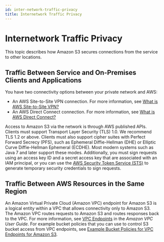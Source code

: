 ```yaml
---
id: inter-network-traffic-privacy
title: Internetwork Traffic Privacy
---
```

# Internetwork Traffic Privacy<a name="inter-network-traffic-privacy"></a>

This topic describes how Amazon S3 secures connections from the service to other locations\.

## Traffic Between Service and On\-Premises Clients and Applications<a name="inter-network-traffic-privacy-on-prem"></a>

You have two connectivity options between your private network and AWS: 
+ An AWS Site\-to\-Site VPN connection\. For more information, see [What is AWS Site\-to\-Site VPN?](https://docs.aws.amazon.com/vpn/latest/s2svpn/VPC_VPN.html)
+ An AWS Direct Connect connection\. For more information, see [What is AWS Direct Connect?](https://docs.aws.amazon.com/directconnect/latest/UserGuide/Welcome.html)

Access to Amazon S3 via the network is through AWS published APIs\. Clients must support Transport Layer Security \(TLS\) 1\.0\. We recommend TLS 1\.2 or above\. Clients must also support cipher suites with Perfect Forward Secrecy \(PFS\), such as Ephemeral Diffie\-Hellman \(DHE\) or Elliptic Curve Diffie\-Hellman Ephemeral \(ECDHE\)\. Most modern systems such as Java 7 and later support these modes\. Additionally, you must sign requests using an access key ID and a secret access key that are associated with an IAM principal, or you can use the [AWS Security Token Service \(STS\)](https://docs.aws.amazon.com/STS/latest/APIReference/Welcome.html) to generate temporary security credentials to sign requests\.

## Traffic Between AWS Resources in the Same Region<a name="inter-network-traffic-privacy-within-region"></a>

An Amazon Virtual Private Cloud \(Amazon VPC\) endpoint for Amazon S3 is a logical entity within a VPC that allows connectivity only to Amazon S3\. The Amazon VPC routes requests to Amazon S3 and routes responses back to the VPC\. For more information, see [VPC Endpoints](https://docs.aws.amazon.com/vpc/latest/userguide/vpc-endpoints.html) in the *Amazon VPC User Guide*\. For example bucket policies that you can use to control S3 bucket access from VPC endpoints, see [Example Bucket Policies for VPC Endpoints for Amazon S3](example-bucket-policies-vpc-endpoint.mdx)\. 